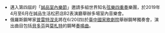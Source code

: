 *邁入第四屆的「[[誠品室內樂節|誠品室內樂節]]」邀請多組世界知名[[弦樂四重奏|弦樂四重奏]]樂團，於2019年4月至6月在誠品生活松菸店B2表演廳舉辦多場室內音樂會。
*俄羅斯鋼琴家[[普雷特涅夫|普雷特涅夫]]將在6/20(四)於[[臺中國家歌劇院|臺中國家歌劇院]]舉辦鋼琴獨奏會，演出曲目包括[[貝多芬|貝多芬]]與[[莫札特|莫札特]]的鋼琴[[奏鳴曲|奏鳴曲]]。